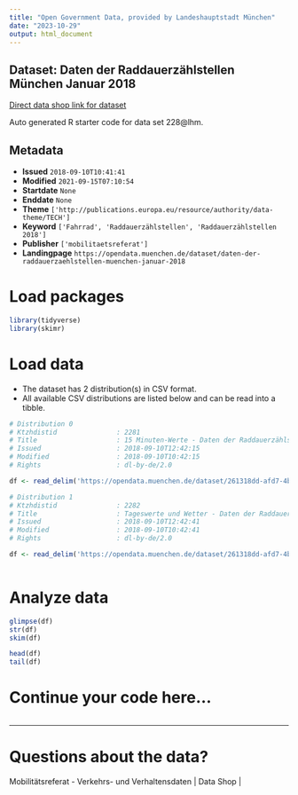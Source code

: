 ```yaml
---
title: "Open Government Data, provided by Landeshauptstadt München"
date: "2023-10-29"
output: html_document
---
```


## Dataset: Daten der Raddauerzählstellen München Januar 2018

[Direct data shop link for dataset](https://opendata.muenchen.de/dataset/daten-der-raddauerzaehlstellen-muenchen-januar-2018)

Auto generated R starter code for data set 228@lhm.

## Metadata

- **Issued** `2018-09-10T10:41:41`
- **Modified** `2021-09-15T07:10:54`
- **Startdate** `None`
- **Enddate** `None`
- **Theme** `['http://publications.europa.eu/resource/authority/data-theme/TECH']`
- **Keyword** `['Fahrrad', 'Raddauerzählstellen', 'Raddauerzählstellen 2018']`
- **Publisher** `['mobilitaetsreferat']`
- **Landingpage** `https://opendata.muenchen.de/dataset/daten-der-raddauerzaehlstellen-muenchen-januar-2018`


# Load packages

```r

library(tidyverse)
library(skimr)

```

# Load data

-   The dataset has 2 distribution(s) in CSV format.
-   All available CSV distributions are listed below and can be read into a tibble.

```r

# Distribution 0
# Ktzhdistid               : 2281
# Title                    : 15 Minuten-Werte - Daten der Raddauerzählstellen München Januar 2018
# Issued                   : 2018-09-10T12:42:15
# Modified                 : 2018-09-10T10:42:15
# Rights                   : dl-by-de/2.0

df <- read_delim('https://opendata.muenchen.de/dataset/261318dd-afd7-4bcf-b7fd-c6c9b4aebbe2/resource/767008cc-34da-42b0-b813-e900e2be9d68/download/rad20180115min.csv')

# Distribution 1
# Ktzhdistid               : 2282
# Title                    : Tageswerte und Wetter - Daten der Raddauerzählstellen München Januar  2018
# Issued                   : 2018-09-10T12:42:41
# Modified                 : 2018-09-10T10:42:41
# Rights                   : dl-by-de/2.0

df <- read_delim('https://opendata.muenchen.de/dataset/261318dd-afd7-4bcf-b7fd-c6c9b4aebbe2/resource/1e26f02e-4e77-48a9-bc40-015b86d190cb/download/rad201801tage.csv')



```

# Analyze data

```r

glimpse(df)
str(df)
skim(df)

head(df)
tail(df)

```

# Continue your code here...

```r

```

------------------------------------------------------------------------

# Questions about the data?

Mobilitätsreferat - Verkehrs- und Verhaltensdaten | Data Shop | 

